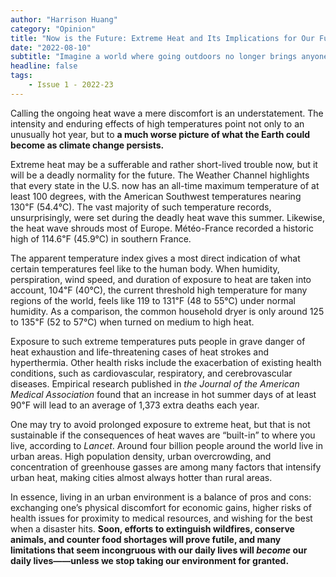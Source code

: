 ```yaml
---
author: "Harrison Huang"
category: "Opinion"
title: "Now is the Future: Extreme Heat and Its Implications for Our Future"
date: "2022-08-10"
subtitle: "Imagine a world where going outdoors no longer brings anyone pleasure and staying indoors becomes the norm."
headline: false
tags:
    - Issue 1 - 2022-23
---
```



Calling the ongoing heat wave a mere discomfort is an understatement. The intensity and enduring effects of high temperatures point not only to an unusually hot year, but to **a much worse picture of what the Earth could become as climate change persists.**

Extreme heat may be a sufferable and rather short-lived trouble now, but it will be a deadly normality for the future. The Weather Channel highlights that every state in the U.S. now has an all-time maximum temperature of at least 100 degrees, with the American Southwest temperatures nearing 130℉  (54.4℃). The vast majority of such temperature records, unsurprisingly, were set during the deadly heat wave this summer. Likewise, the heat wave shrouds most of Europe. Météo-France recorded a historic high of 114.6℉ (45.9℃) in southern France.

The apparent temperature index gives a most direct indication of what certain temperatures feel like to the human body. When humidity, perspiration, wind speed, and duration of exposure to heat are taken into account, 104℉ (40℃), the current threshold high temperature for many regions of the world, feels like 119 to 131℉ (48 to 55℃) under normal humidity. As a comparison, the common household dryer is only around 125 to 135℉ (52 to 57℃) when turned on medium to high heat.

Exposure to such extreme temperatures puts people in grave danger of heat exhaustion and life-threatening cases of heat strokes and hyperthermia. Other health risks include the exacerbation of existing health conditions, such as cardiovascular, respiratory, and cerebrovascular diseases. Empirical research published in _the Journal of the American Medical Association_ found that an increase in hot summer days of at least 90℉ will lead to an average of 1,373 extra deaths each year.

One may try to avoid prolonged exposure to extreme heat, but that is not sustainable if the consequences of heat waves are “built-in” to where you live, according to _Lancet_. Around four billion people around the world live in urban areas. High population density, urban overcrowding, and concentration of greenhouse gasses are among many factors that intensify urban heat, making cities almost always hotter than rural areas.

In essence, living in an urban environment is a balance of pros and cons: exchanging one’s physical discomfort for economic gains, higher risks of health issues for proximity to medical resources, and wishing for the best when a disaster hits. **Soon, efforts to extinguish wildfires, conserve animals, and counter food shortages will prove futile, and many limitations that seem incongruous with our daily lives will _become_ our daily lives——unless we stop taking our environment for granted.**